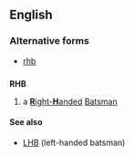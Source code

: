 ==English==

===Alternative forms===
* [[rhb]]

==={{initialism-old|en}}===
'''RHB'''

# {{cricket}} a [[right-handed|'''R'''ight-'''H'''anded]] [[batsman|Batsman]]

====See also====
* [[LHB]] (left-handed batsman)